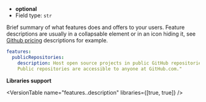 
- **optional**
- Field type: `str`

Brief summary of what features does and offers to your users. Feature descriptions
are usually in a collapsable element or in an icon hiding it, see
[Github pricing](https://github.com/pricing) descriptions for example.

```yaml
features:
  publicRepositories:
    description: Host open source projects in public GitHub repositories, accessible via web or command line.
    Public repositories are accessible to anyone at GitHub.com."
```

**Libraries support**

<VersionTable name="features.<name>.description" libraries={[true, true]} />
